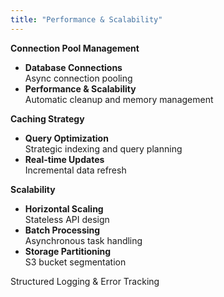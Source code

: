 ```yaml
---
title: "Performance & Scalability"
---
```


**Connection Pool Management**

- **Database Connections**\
  Async connection pooling
- **Performance & Scalability**\
  Automatic cleanup and memory management

**Caching Strategy**

- **Query Optimization**\
  Strategic indexing and query planning
- **Real-time Updates**\
  Incremental data refresh

**Scalability**

- **Horizontal Scaling**\
  Stateless API design
- **Batch Processing**\
  Asynchronous task handling
- **Storage Partitioning**\
  S3 bucket segmentation

<Card title="Monitoring & Observability" icon="monitor-waveform" href="/system/monitoring">
  Structured Logging & Error Tracking
</Card>